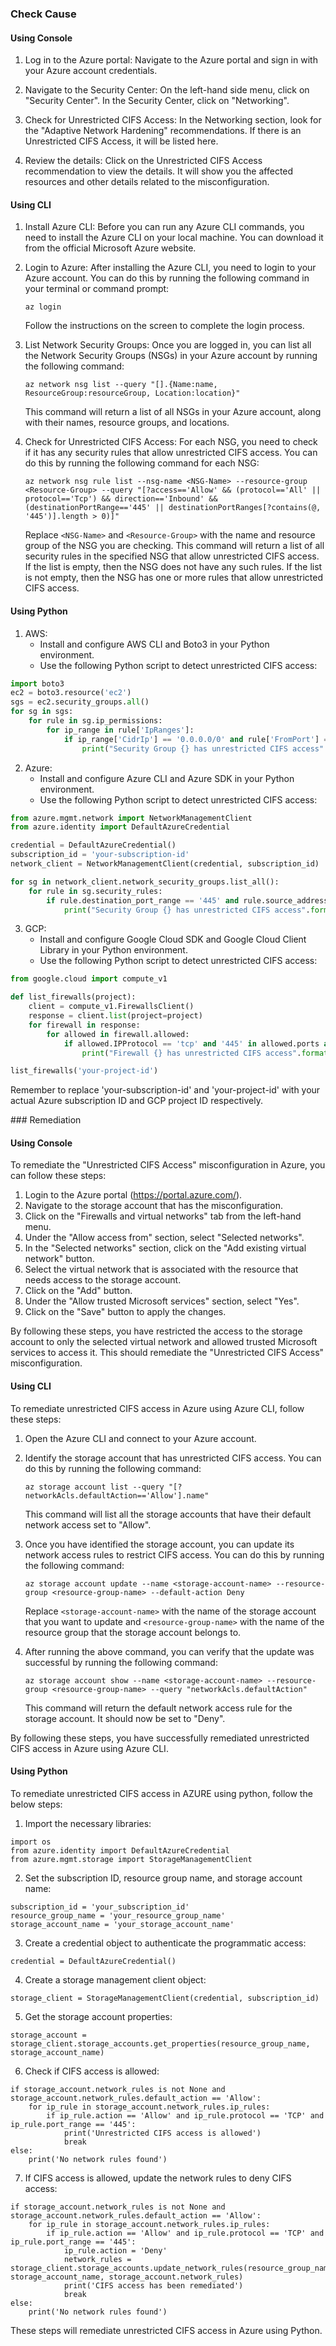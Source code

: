 

<Tabs><Tab title='Cause'>
### Check Cause

#### Using Console

1. Log in to the Azure portal: Navigate to the Azure portal and sign in with your Azure account credentials.

2. Navigate to the Security Center: On the left-hand side menu, click on "Security Center". In the Security Center, click on "Networking".

3. Check for Unrestricted CIFS Access: In the Networking section, look for the "Adaptive Network Hardening" recommendations. If there is an Unrestricted CIFS Access, it will be listed here. 

4. Review the details: Click on the Unrestricted CIFS Access recommendation to view the details. It will show you the affected resources and other details related to the misconfiguration.

#### Using CLI

1. Install Azure CLI: Before you can run any Azure CLI commands, you need to install the Azure CLI on your local machine. You can download it from the official Microsoft Azure website.

2. Login to Azure: After installing the Azure CLI, you need to login to your Azure account. You can do this by running the following command in your terminal or command prompt:
   ```
   az login
   ```
   Follow the instructions on the screen to complete the login process.

3. List Network Security Groups: Once you are logged in, you can list all the Network Security Groups (NSGs) in your Azure account by running the following command:
   ```
   az network nsg list --query "[].{Name:name, ResourceGroup:resourceGroup, Location:location}"
   ```
   This command will return a list of all NSGs in your Azure account, along with their names, resource groups, and locations.

4. Check for Unrestricted CIFS Access: For each NSG, you need to check if it has any security rules that allow unrestricted CIFS access. You can do this by running the following command for each NSG:
   ```
   az network nsg rule list --nsg-name <NSG-Name> --resource-group <Resource-Group> --query "[?access=='Allow' && (protocol=='All' || protocol=='Tcp') && direction=='Inbound' && (destinationPortRange=='445' || destinationPortRanges[?contains(@, '445')].length > 0)]"
   ```
   Replace `<NSG-Name>` and `<Resource-Group>` with the name and resource group of the NSG you are checking. This command will return a list of all security rules in the specified NSG that allow unrestricted CIFS access. If the list is empty, then the NSG does not have any such rules. If the list is not empty, then the NSG has one or more rules that allow unrestricted CIFS access.

#### Using Python

1. AWS:
   - Install and configure AWS CLI and Boto3 in your Python environment.
   - Use the following Python script to detect unrestricted CIFS access:

```python
import boto3
ec2 = boto3.resource('ec2')
sgs = ec2.security_groups.all()
for sg in sgs:
    for rule in sg.ip_permissions:
        for ip_range in rule['IpRanges']:
            if ip_range['CidrIp'] == '0.0.0.0/0' and rule['FromPort'] == 445:
                print("Security Group {} has unrestricted CIFS access".format(sg.id))
```

2. Azure:
   - Install and configure Azure CLI and Azure SDK in your Python environment.
   - Use the following Python script to detect unrestricted CIFS access:

```python
from azure.mgmt.network import NetworkManagementClient
from azure.identity import DefaultAzureCredential

credential = DefaultAzureCredential()
subscription_id = 'your-subscription-id'
network_client = NetworkManagementClient(credential, subscription_id)

for sg in network_client.network_security_groups.list_all():
    for rule in sg.security_rules:
        if rule.destination_port_range == '445' and rule.source_address_prefix == '*':
            print("Security Group {} has unrestricted CIFS access".format(sg.id))
```

3. GCP:
   - Install and configure Google Cloud SDK and Google Cloud Client Library in your Python environment.
   - Use the following Python script to detect unrestricted CIFS access:

```python
from google.cloud import compute_v1

def list_firewalls(project):
    client = compute_v1.FirewallsClient()
    response = client.list(project=project)
    for firewall in response:
        for allowed in firewall.allowed:
            if allowed.IPProtocol == 'tcp' and '445' in allowed.ports and '0.0.0.0/0' in firewall.source_ranges:
                print("Firewall {} has unrestricted CIFS access".format(firewall.name))

list_firewalls('your-project-id')
```

Remember to replace 'your-subscription-id' and 'your-project-id' with your actual Azure subscription ID and GCP project ID respectively.

</Tab>

<Tab title='Remediation'>
### Remediation

#### Using Console

To remediate the "Unrestricted CIFS Access" misconfiguration in Azure, you can follow these steps:

1. Login to the Azure portal (https://portal.azure.com/).
2. Navigate to the storage account that has the misconfiguration.
3. Click on the "Firewalls and virtual networks" tab from the left-hand menu.
4. Under the "Allow access from" section, select "Selected networks".
5. In the "Selected networks" section, click on the "Add existing virtual network" button.
6. Select the virtual network that is associated with the resource that needs access to the storage account.
7. Click on the "Add" button.
8. Under the "Allow trusted Microsoft services" section, select "Yes".
9. Click on the "Save" button to apply the changes.

By following these steps, you have restricted the access to the storage account to only the selected virtual network and allowed trusted Microsoft services to access it. This should remediate the "Unrestricted CIFS Access" misconfiguration.

#### Using CLI

To remediate unrestricted CIFS access in Azure using Azure CLI, follow these steps:

1. Open the Azure CLI and connect to your Azure account.

2. Identify the storage account that has unrestricted CIFS access. You can do this by running the following command:

   ```
   az storage account list --query "[?networkAcls.defaultAction=='Allow'].name"
   ```

   This command will list all the storage accounts that have their default network access set to "Allow".

3. Once you have identified the storage account, you can update its network access rules to restrict CIFS access. You can do this by running the following command:

   ```
   az storage account update --name <storage-account-name> --resource-group <resource-group-name> --default-action Deny
   ```

   Replace `<storage-account-name>` with the name of the storage account that you want to update and `<resource-group-name>` with the name of the resource group that the storage account belongs to.

4. After running the above command, you can verify that the update was successful by running the following command:

   ```
   az storage account show --name <storage-account-name> --resource-group <resource-group-name> --query "networkAcls.defaultAction"
   ```

   This command will return the default network access rule for the storage account. It should now be set to "Deny".

By following these steps, you have successfully remediated unrestricted CIFS access in Azure using Azure CLI.

#### Using Python

To remediate unrestricted CIFS access in AZURE using python, follow the below steps:

1. Import the necessary libraries:

```
import os
from azure.identity import DefaultAzureCredential
from azure.mgmt.storage import StorageManagementClient
```

2. Set the subscription ID, resource group name, and storage account name:

```
subscription_id = 'your_subscription_id'
resource_group_name = 'your_resource_group_name'
storage_account_name = 'your_storage_account_name'
```

3. Create a credential object to authenticate the programmatic access:

```
credential = DefaultAzureCredential()
```

4. Create a storage management client object:

```
storage_client = StorageManagementClient(credential, subscription_id)
```

5. Get the storage account properties:

```
storage_account = storage_client.storage_accounts.get_properties(resource_group_name, storage_account_name)
```

6. Check if CIFS access is allowed:

```
if storage_account.network_rules is not None and storage_account.network_rules.default_action == 'Allow':
    for ip_rule in storage_account.network_rules.ip_rules:
        if ip_rule.action == 'Allow' and ip_rule.protocol == 'TCP' and ip_rule.port_range == '445':
            print('Unrestricted CIFS access is allowed')
            break
else:
    print('No network rules found')
```

7. If CIFS access is allowed, update the network rules to deny CIFS access:

```
if storage_account.network_rules is not None and storage_account.network_rules.default_action == 'Allow':
    for ip_rule in storage_account.network_rules.ip_rules:
        if ip_rule.action == 'Allow' and ip_rule.protocol == 'TCP' and ip_rule.port_range == '445':
            ip_rule.action = 'Deny'
            network_rules = storage_client.storage_accounts.update_network_rules(resource_group_name, storage_account_name, storage_account.network_rules)
            print('CIFS access has been remediated')
            break
else:
    print('No network rules found')
```

These steps will remediate unrestricted CIFS access in Azure using Python.


</Tab>
</Tabs>